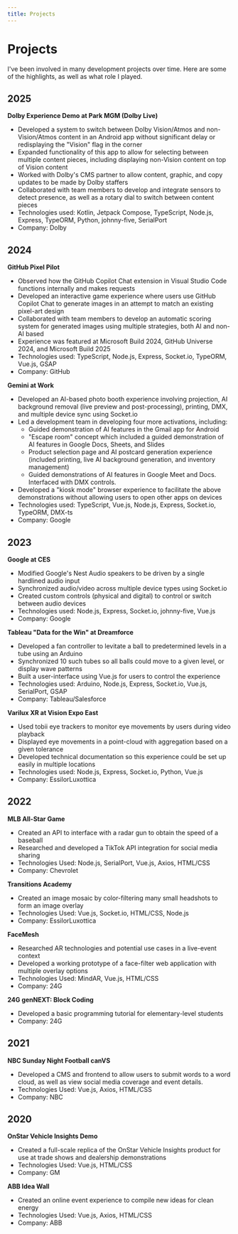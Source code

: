 ```yaml
---
title: Projects
---
```


# Projects

I've been involved in many development projects over time. Here are some of the highlights, as well as what role I played.

## 2025

**Dolby Experience Demo at Park MGM (Dolby Live)**
- Developed a system to switch between Dolby Vision/Atmos and non-Vision/Atmos content in an Android app without significant delay or redisplaying the "Vision" flag in the corner
- Expanded functionality of this app to allow for selecting between multiple content pieces, including displaying non-Vision content on top of Vision content
- Worked with Dolby's CMS partner to allow content, graphic, and copy updates to be made by Dolby staffers
- Collaborated with team members to develop and integrate sensors to detect presence, as well as a rotary dial to switch between content pieces
- Technologies used: Kotlin, Jetpack Compose, TypeScript, Node.js, Express, TypeORM, Python, johnny-five, SerialPort
- Company: Dolby

## 2024

**GitHub Pixel Pilot**
- Observed how the GitHub Copilot Chat extension in Visual Studio Code functions internally and makes requests
- Developed an interactive game experience where users use GitHub Copilot Chat to generate images in an attempt to match an existing pixel-art design
- Collaborated with team members to develop an automatic scoring system for generated images using multiple strategies, both AI and non-AI based
- Experience was featured at Microsoft Build 2024, GitHub Universe 2024, and Microsoft Build 2025
- Technologies used: TypeScript, Node.js, Express, Socket.io, TypeORM, Vue.js, GSAP
- Company: GitHub 

**Gemini at Work**
- Developed an AI-based photo booth experience involving projection, AI background removal (live preview and post-processing), printing, DMX, and multiple device sync using Socket.io
- Led a development team in developing four more activations, including:
  - Guided demonstration of AI features in the Gmail app for Android
  - "Escape room" concept which included a guided demonstration of AI features in Google Docs, Sheets, and Slides
  - Product selection page and AI postcard generation experience (included printing, live AI background generation, and inventory management)
  - Guided demonstrations of AI features in Google Meet and Docs. Interfaced with DMX controls.
- Developed a "kiosk mode" browser experience to facilitate the above demonstrations without allowing users to open other apps on devices
- Technologies used: TypeScript, Vue.js, Node.js, Express, Socket.io, TypeORM, DMX-ts
- Company: Google

## 2023

**Google at CES**
- Modified Google's Nest Audio speakers to be driven by a single hardlined audio input
- Synchronized audio/video across multiple device types using Socket.io
- Created custom controls (physical and digital) to control or switch between audio devices
- Technologies used: Node.js, Express, Socket.io, johnny-five, Vue.js
- Company: Google

**Tableau "Data for the Win" at Dreamforce**
- Developed a fan controller to levitate a ball to predetermined levels in a tube using an Arduino
- Synchronized 10 such tubes so all balls could move to a given level, or display wave patterns
- Built a user-interface using Vue.js for users to control the experience
- Technologies used: Arduino, Node.js, Express, Socket.io, Vue.js, SerialPort, GSAP
- Company: Tableau/Salesforce

**Varilux XR at Vision Expo East**
- Used tobii eye trackers to monitor eye movements by users during video playback
- Displayed eye movements in a point-cloud with aggregation based on a given tolerance
- Developed technical documentation so this experience could be set up easily in multiple locations
- Technologies used: Node.js, Express, Socket.io, Python, Vue.js
- Company: EssilorLuxottica


## 2022

**MLB All-Star Game**
- Created an API to interface with a radar gun to obtain the speed of a baseball
- Researched and developed a TikTok API integration for social media sharing
- Technologies Used: Node.js, SerialPort, Vue.js, Axios, HTML/CSS
- Company: Chevrolet

**Transitions Academy**
- Created an image mosaic by color-filtering many small headshots to form an image overlay
- Technologies Used: Vue.js, Socket.io, HTML/CSS, Node.js
- Company: EssilorLuxottica

**FaceMesh**
- Researched AR technologies and potential use cases in a live-event context
- Developed a working prototype of a face-filter web application with multiple overlay options
- Technologies Used: MindAR, Vue.js, HTML/CSS
- Company: 24G

**24G genNEXT: Block Coding**
- Developed a basic programming tutorial for elementary-level students
- Company: 24G

## 2021

**NBC Sunday Night Football canVS**

- Developed a CMS and frontend to allow users to submit words to a word cloud, as well as view social media coverage and event details.
- Technologies Used: Vue.js, Axios, HTML/CSS
- Company: NBC

## 2020

**OnStar Vehicle Insights Demo**
- Created a full-scale replica of the OnStar Vehicle Insights product for use at trade shows and dealership demonstrations
- Technologies Used: Vue.js, HTML/CSS
- Company: GM

**ABB Idea Wall**
- Created an online event experience to compile new ideas for clean energy
- Technologies Used: Vue.js, Axios, HTML/CSS
- Company: ABB


